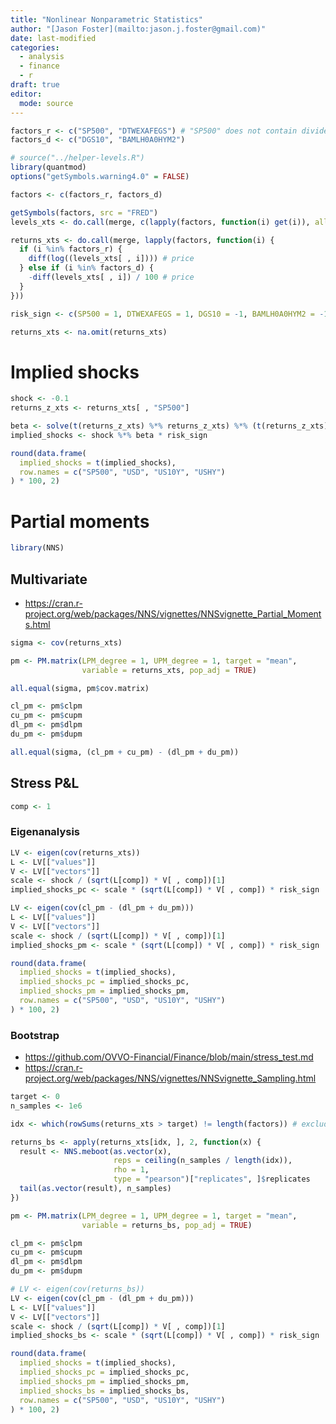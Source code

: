 ```yaml
---
title: "Nonlinear Nonparametric Statistics"
author: "[Jason Foster](mailto:jason.j.foster@gmail.com)"
date: last-modified
categories:
  - analysis
  - finance
  - r
draft: true
editor: 
  mode: source
---
```


```r
factors_r <- c("SP500", "DTWEXAFEGS") # "SP500" does not contain dividends; note: "DTWEXM" discontinued as of Jan 2020
factors_d <- c("DGS10", "BAMLH0A0HYM2")
```

```r
# source("../helper-levels.R")
library(quantmod)
options("getSymbols.warning4.0" = FALSE)

factors <- c(factors_r, factors_d)

getSymbols(factors, src = "FRED")
levels_xts <- do.call(merge, c(lapply(factors, function(i) get(i)), all = TRUE))

returns_xts <- do.call(merge, lapply(factors, function(i) {
  if (i %in% factors_r) {
    diff(log((levels_xts[ , i]))) # price
  } else if (i %in% factors_d) {
    -diff(levels_xts[ , i]) / 100 # price
  }    
}))

risk_sign <- c(SP500 = 1, DTWEXAFEGS = 1, DGS10 = -1, BAMLH0A0HYM2 = -1)
```

```r
returns_xts <- na.omit(returns_xts)
```

# Implied shocks

```r
shock <- -0.1
returns_z_xts <- returns_xts[ , "SP500"]
```

```r
beta <- solve(t(returns_z_xts) %*% returns_z_xts) %*% (t(returns_z_xts) %*% returns_xts)
implied_shocks <- shock %*% beta * risk_sign
```

```r
round(data.frame(
  implied_shocks = t(implied_shocks),
  row.names = c("SP500", "USD", "US10Y", "USHY")
) * 100, 2)
```

# Partial moments

```r
library(NNS)
```

## Multivariate

-   <https://cran.r-project.org/web/packages/NNS/vignettes/NNSvignette_Partial_Moments.html>

```r
sigma <- cov(returns_xts)
```

```r
pm <- PM.matrix(LPM_degree = 1, UPM_degree = 1, target = "mean",
                variable = returns_xts, pop_adj = TRUE)
```

```r
all.equal(sigma, pm$cov.matrix)
```

```r
cl_pm <- pm$clpm
cu_pm <- pm$cupm
dl_pm <- pm$dlpm
du_pm <- pm$dupm
```

```r
all.equal(sigma, (cl_pm + cu_pm) - (dl_pm + du_pm))
```

## Stress P&L

```r
comp <- 1
```

### Eigenanalysis

```r
LV <- eigen(cov(returns_xts))
L <- LV[["values"]]
V <- LV[["vectors"]]
scale <- shock / (sqrt(L[comp]) * V[ , comp])[1]
implied_shocks_pc <- scale * (sqrt(L[comp]) * V[ , comp]) * risk_sign
```

```r
LV <- eigen(cov(cl_pm - (dl_pm + du_pm)))
L <- LV[["values"]]
V <- LV[["vectors"]]
scale <- shock / (sqrt(L[comp]) * V[ , comp])[1]
implied_shocks_pm <- scale * (sqrt(L[comp]) * V[ , comp]) * risk_sign
```

```r
round(data.frame(
  implied_shocks = t(implied_shocks),
  implied_shocks_pc = implied_shocks_pc,
  implied_shocks_pm = implied_shocks_pm,
  row.names = c("SP500", "USD", "US10Y", "USHY")
) * 100, 2)
```

### Bootstrap

- <https://github.com/OVVO-Financial/Finance/blob/main/stress_test.md>
- <https://cran.r-project.org/web/packages/NNS/vignettes/NNSvignette_Sampling.html>

```r
target <- 0
n_samples <- 1e6
```

```r
idx <- which(rowSums(returns_xts > target) != length(factors)) # exclude cupm quadrant
```

```r
returns_bs <- apply(returns_xts[idx, ], 2, function(x) {
  result <- NNS.meboot(as.vector(x),
                       reps = ceiling(n_samples / length(idx)),
                       rho = 1,
                       type = "pearson")["replicates", ]$replicates
  tail(as.vector(result), n_samples)
})
```

```r
pm <- PM.matrix(LPM_degree = 1, UPM_degree = 1, target = "mean",
                variable = returns_bs, pop_adj = TRUE)
```

```r
cl_pm <- pm$clpm
cu_pm <- pm$cupm
dl_pm <- pm$dlpm
du_pm <- pm$dupm
```

```r
# LV <- eigen(cov(returns_bs))
LV <- eigen(cov(cl_pm - (dl_pm + du_pm)))
L <- LV[["values"]]
V <- LV[["vectors"]]
scale <- shock / (sqrt(L[comp]) * V[ , comp])[1]
implied_shocks_bs <- scale * (sqrt(L[comp]) * V[ , comp]) * risk_sign
```

```r
round(data.frame(
  implied_shocks = t(implied_shocks),
  implied_shocks_pc = implied_shocks_pc,
  implied_shocks_pm = implied_shocks_pm,
  implied_shocks_bs = implied_shocks_bs,
  row.names = c("SP500", "USD", "US10Y", "USHY")
) * 100, 2)
```